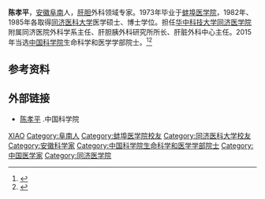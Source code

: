 '''陈孝平'''{{BD|1953年|6月}}，[[安徽|安徽]][[阜南|阜南]]人，[[肝胆|肝胆]]外科领域专家。1973年毕业于[[蚌埠医学院|蚌埠医学院]]，1982年、1985年各取得[[同济医科大学|同济医科大学]]医学硕士、博士学位。担任[[华中科技大学同济医学院|华中科技大学同济医学院]]附属同济医院外科学系主任、肝胆胰外科研究所所长、肝脏外科中心主任。2015年当选[[中国科学院|中国科学院]]生命科学和医学学部院士。<ref >{{cite web |url=http://www.cunet.com.cn/daxue/HTML/226558.html |language= |title=蚌埠医学院校友陈孝平、王福生当选中国科学院院士 |publisher=蚌埠医学院 |date=2015-12-08 |accessdate= |archive-url=https://web.archive.org/web/20160326165948/http://www.cunet.com.cn/daxue/HTML/226558.html |archive-date=2016-03-26 |dead-url=yes }}</ref><ref >{{cite web |url=http://www.fynews.net/article-115513-1.html |language= |title=淮河岸边走出的中科院院士陈孝平 |publisher=阜阳新闻网 |date=2015-12-09 |accessdate= |archive-date=2016-09-27 |archive-url=https://web.archive.org/web/20160927060302/http://www.fynews.net/article-115513-1.html |dead-url=no }}</ref>

== 参考资料 ==
{{reflist}}

== 外部链接 ==
*[http://casad.cas.cn/aca/374/smkxhyxxb-201512-t20151224_4502218.html 陈孝平] {{Wayback|url=http://casad.cas.cn/aca/374/smkxhyxxb-201512-t20151224_4502218.html |date=20170402022139 }}.中国科学院

{{中国科学院生命科学和医学学部院士}}
{{DEFAULTSORT:CH陈}}
[[Category:陈姓|XIAO]]
[[Category:阜南人|Category:阜南人]]
[[Category:蚌埠医学院校友|Category:蚌埠医学院校友]]
[[Category:同济医科大学校友|Category:同济医科大学校友]]
[[Category:安徽科学家|Category:安徽科学家]]
[[Category:中国科学院生命科学和医学学部院士|Category:中国科学院生命科学和医学学部院士]]
[[Category:中国医学家|Category:中国医学家]]
[[Category:同济医学院|Category:同济医学院]]